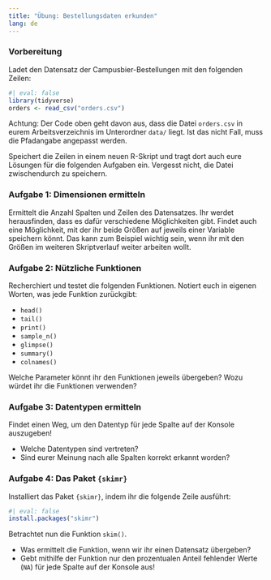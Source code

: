 ```yaml
---
title: "Übung: Bestellungsdaten erkunden"
lang: de
---
```


### Vorbereitung

Ladet den Datensatz der Campusbier-Bestellungen mit den folgenden Zeilen:

```r
#| eval: false
library(tidyverse)
orders <- read_csv("orders.csv")
```

::: {.callout-note appearance="minimal"}
Achtung: Der Code oben geht davon aus, dass die Datei `orders.csv` in eurem Arbeitsverzeichnis im Unterordner `data/` liegt. Ist das nicht Fall, muss die Pfadangabe angepasst werden.
:::

Speichert die Zeilen in einem neuen R-Skript und tragt dort auch eure Lösungen für die folgenden Aufgaben ein. Vergesst nicht, die Datei zwischendurch zu speichern.

### Aufgabe 1: Dimensionen ermitteln

Ermittelt die Anzahl Spalten und Zeilen des Datensatzes. Ihr werdet herausfinden, dass es dafür verschiedene Möglichkeiten gibt. Findet auch eine Möglichkeit, mit der ihr beide Größen auf jeweils einer Variable speichern könnt. Das kann zum Beispiel wichtig sein, wenn ihr mit den Größen im weiteren Skriptverlauf weiter arbeiten wollt.

### Aufgabe 2: Nützliche Funktionen

Recherchiert und testet die folgenden Funktionen. Notiert euch in eigenen Worten, was jede Funktion zurückgibt:

-   `head()`
-   `tail()`
-   `print()`
-   `sample_n()`
-   `glimpse()`
-   `summary()`
-   `colnames()`

Welche Parameter könnt ihr den Funktionen jeweils übergeben? Wozu würdet ihr die Funktionen verwenden?

### Aufgabe 3: Datentypen ermitteln

Findet einen Weg, um den Datentyp für jede Spalte auf der Konsole auszugeben!

-   Welche Datentypen sind vertreten?
-   Sind eurer Meinung nach alle Spalten korrekt erkannt worden?

### Aufgabe 4: Das Paket `{skimr}`

Installiert das Paket `{skimr}`, indem ihr die folgende Zeile ausführt:

```r
#| eval: false
install.packages("skimr")
```

Betrachtet nun die Funktion `skim()`.

-   Was ermittelt die Funktion, wenn wir ihr einen Datensatz übergeben?
-   Gebt mithilfe der Funktion nur den prozentualen Anteil fehlender Werte (`NA`) für jede Spalte auf der Konsole aus!
